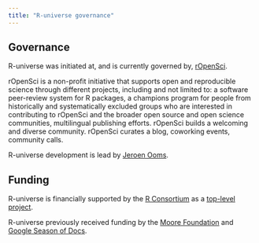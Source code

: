 ```yaml
---
title: "R-universe governance"
---
```


## Governance {#governance}

R-universe was initiated at, and is currently governed by, [rOpenSci](https://ropensci.org/).

rOpenSci is a non-profit initiative that supports open and reproducible science through different projects, including and not limited to: a software peer-review system for R packages, a champions program for people from historically and systematically excluded groups who are interested in contributing to rOpenSci and the broader open source and open science communities, multilingual publishing efforts.
rOpenSci builds a welcoming and diverse community. 
rOpenSci curates a blog, coworking events, community calls.

R-universe development is lead by [Jeroen Ooms](https://github.com/jeroen/).

## Funding {#funding}

R-universe is financially supported by the [R Consortium](https://r-consortium.org/) as a [top-level project](https://ropensci.org/blog/2024/12/03/r-universe-r-consortium-tlp/).

R-universe previously received funding by the [Moore Foundation](https://ropensci.org/blog/2019/11/06/scientific-package-ecosystem/) and [Google Season of Docs](https://ropensci.org/blog/2024/04/12/gsod-announcement/).
